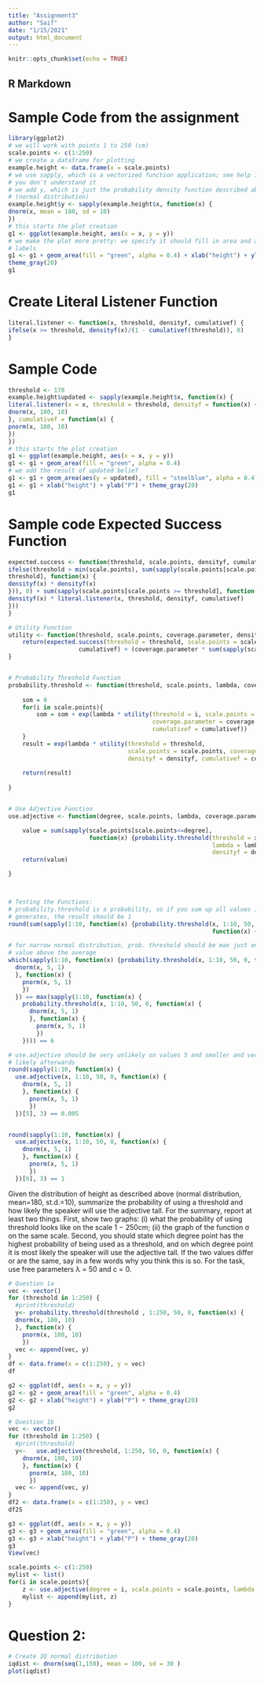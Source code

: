 ```yaml
---
title: "Assignment3"
author: "Saif"
date: "1/15/2021"
output: html_document
---
```


```r
knitr::opts_chunk$set(echo = TRUE)
```

## R Markdown

# Sample Code from the assignment
```r
library(ggplot2)
# we will work with points 1 to 250 (cm)
scale.points <- c(1:250)
# we create a dataframe for plotting
example.height <- data.frame(x = scale.points)
# we use sapply, which is a vectorized function application; see help if
# you don't understand it
# we add y, which is just the probability density function described above
# (normal distribution)
example.height$y <- sapply(example.height$x, function(x) {
dnorm(x, mean = 180, sd = 10)
})
# this starts the plot creation
g1 <- ggplot(example.height, aes(x = x, y = y))
# we make the plot more pretty: we specify it should fill in area and add
# labels
g1 <- g1 + geom_area(fill = "green", alpha = 0.4) + xlab("height") + ylab("P") +
theme_gray(20)
g1
```

# Create Literal Listener Function
```r
literal.listener <- function(x, threshold, densityf, cumulativef) {
ifelse(x >= threshold, densityf(x)/(1 - cumulativef(threshold)), 0)
}
```

# Sample Code 
```r
threshold <- 170
example.height$updated <- sapply(example.height$x, function(x) {
literal.listener(x = x, threshold = threshold, densityf = function(x) {
dnorm(x, 180, 10)
}, cumulativef = function(x) {
pnorm(x, 180, 10)
})
})
# this starts the plot creation
g1 <- ggplot(example.height, aes(x = x, y = y))
g1 <- g1 + geom_area(fill = "green", alpha = 0.4)
# we add the result of updated belief
g1 <- g1 + geom_area(aes(y = updated), fill = "steelblue", alpha = 0.4)
g1 <- g1 + xlab("height") + ylab("P") + theme_gray(20)
g1
```

# Sample code Expected Success Function
```r
expected.success <- function(threshold, scale.points, densityf, cumulativef) {
ifelse(threshold > min(scale.points), sum(sapply(scale.points[scale.points <
threshold], function(x) {
densityf(x) * densityf(x)
})), 0) + sum(sapply(scale.points[scale.points >= threshold], function(x) {
densityf(x) * literal.listener(x, threshold, densityf, cumulativef)
}))
}
```


```r
# Utility Function
utility <- function(threshold, scale.points, coverage.parameter, densityf, cumulativef){
    return(expected.success(threshold = threshold, scale.points = scale.points, densityf = densityf,
                    cumulativef) + (coverage.parameter * sum(sapply(scale.points[scale.points>=threshold],               function(x) {densityf(x)}))))
}


# Probability Threshold Function
probability.threshold <- function(threshold, scale.points, lambda, coverage.parameter, densityf, cumulativef){
    
    som = 0
    for(i in scale.points){
        som = som + exp(lambda * utility(threshold = i, scale.points = scale.points,
                                         coverage.parameter = coverage.parameter, densityf = densityf,
                                         cumulativef = cumulativef)) 
    }
    result = exp(lambda * utility(threshold = threshold,
                                  scale.points = scale.points, coverage.parameter = coverage.parameter,
                                  densityf = densityf, cumulativef = cumulativef)) / som
    
    return(result)
    
}


# Use Adjective Function
use.adjective <- function(degree, scale.points, lambda, coverage.parameter, densityf, cumulativef) {

    value = sum(sapply(scale.points[scale.points<=degree],
                       function(x) {probability.threshold(threshold = x, scale.points = scale.points, 
                                                          lambda = lambda, coverage.parameter = coverage.parameter,
                                                          densityf = densityf, cumulativef = cumulativef)}))
    return(value)

}




```

```r
# Testing the Functions: 
# probability.threshold is a probability, so if you sum up all values it
# generates, the result should be 1
round(sum(sapply(1:10, function(x) {probability.threshold(x, 1:10, 50, 0, function(x) {dnorm(x, 5, 1)}, 
                                                          function(x) {pnorm(x, 5, 1)})}))) == 1

# for narrow normal distribution, prob. threshold should be max just one
# value above the average
which(sapply(1:10, function(x) {probability.threshold(x, 1:10, 50, 0, function(x) {
  dnorm(x, 5, 1)
  }, function(x) {
    pnorm(x, 5, 1)
    })
  }) == max(sapply(1:10, function(x) {
    probability.threshold(x, 1:10, 50, 0, function(x) {
      dnorm(x, 5, 1)
      }, function(x) {
        pnorm(x, 5, 1)
        })
    }))) == 6

# use.adjective should be very unlikely on values 5 and smaller and very
# likely afterwards
round(sapply(1:10, function(x) {
  use.adjective(x, 1:10, 50, 0, function(x) {
    dnorm(x, 5, 1)
    }, function(x) {
      pnorm(x, 5, 1)
      })
  })[5], 3) == 0.005


round(sapply(1:10, function(x) {
  use.adjective(x, 1:10, 50, 0, function(x) {
    dnorm(x, 5, 1)
    }, function(x) {
      pnorm(x, 5, 1)
      })
  })[6], 3) == 1

```
Given the distribution of height as described above (normal distribution, mean=180, st.d.=10), summarize the probability of using a threshold and how likely the speaker will use the adjective tall. For the
summary, report at least two things. First, show two graphs: (i) what the probability of using threshold
looks like on the scale 1 − 250cm; (ii) the graph of the function σ on the same scale. Second, you should
state which degree point has the highest probability of being used as a threshold, and on which degree point
it is most likely the speaker will use the adjective tall. If the two values differ or are the same, say in a few
words why you think this is so. For the task, use free parameters λ = 50 and c = 0.


```r
# Question 1a 
vec <- vector()
for (threshold in 1:250) {
  #print(threshold)
  y<- probability.threshold(threshold , 1:250, 50, 0, function(x) {
  dnorm(x, 180, 10)
  }, function(x) {
    pnorm(x, 180, 10)
    })
  vec <- append(vec, y)
}
df <- data.frame(x = c(1:250), y = vec)
df

g2 <- ggplot(df, aes(x = x, y = y))
g2 <- g2 + geom_area(fill = "green", alpha = 0.4)
g2 <- g2 + xlab("height") + ylab("P") + theme_gray(20)
g2
```

```r
# Question 1b
vec <- vector()
for (threshold in 1:250) {
  #print(threshold)
  y<-   use.adjective(threshold, 1:250, 50, 0, function(x) {
    dnorm(x, 180, 10)
    }, function(x) {
      pnorm(x, 180, 10)
      })
  vec <- append(vec, y)
}
df2 <- data.frame(x = c(1:250), y = vec)
df2S

g3 <- ggplot(df, aes(x = x, y = y))
g3 <- g3 + geom_area(fill = "green", alpha = 0.4)
g3 <- g3 + xlab("height") + ylab("P") + theme_gray(20)
g3
View(vec)
```

```r


scale.points <- c(1:250) 
mylist <- list()
for(i in scale.points){
    z <- use.adjective(degree = i, scale.points = scale.points, lambda = 50, coverage.parameter = 0, densityf=function(x) {dnorm(x, 180, 10)}, cumulativef=function(x) {pnorm(x, 180, 10)})
    mylist <- append(mylist, z)
}


```


# Question 2: 

```r
# Create IQ normal distribution
iqdist <- dnorm(seq(1,150), mean = 100, sd = 30 )
plot(iqdist)

```


